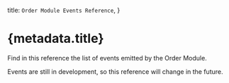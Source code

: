 
  title: `Order Module Events Reference`,
}

# {metadata.title}

Find in this reference the list of events emitted by the Order Module.

<Note type="soon">

Events are still in development, so this reference will change in the future.

</Note>

<EventsTable />
